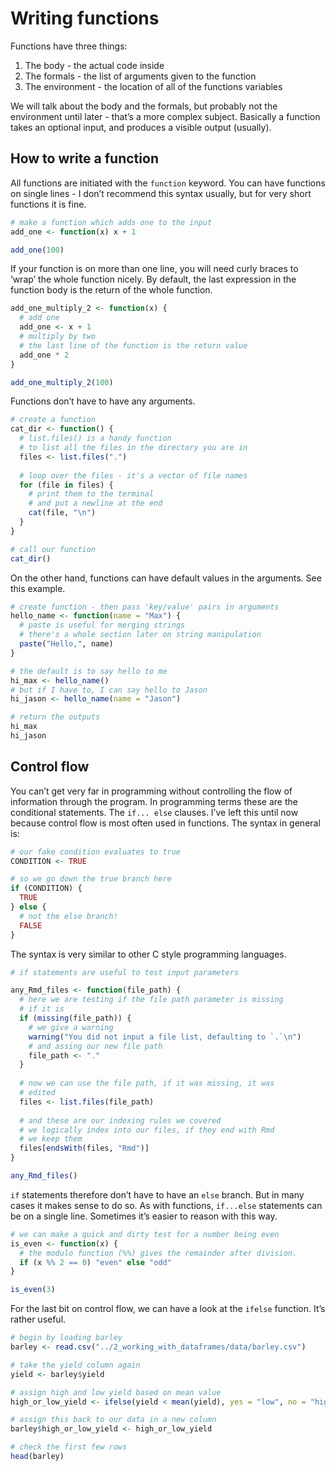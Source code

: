 # Writing functions

Functions have three things:

1.  The body - the actual code inside
2.  The formals - the list of arguments given to the function
3.  The environment - the location of all of the functions variables

We will talk about the body and the formals, but probably not the environment until later - that's a more complex subject. Basically a function takes an optional input, and produces a visible output (usually).

## How to write a function

All functions are initiated with the `function` keyword. You can have functions on single lines - I don't recommend this syntax usually, but for very short functions it is fine.

```r
# make a function which adds one to the input
add_one <- function(x) x + 1

add_one(100)
```

If your function is on more than one line, you will need curly braces to 'wrap' the whole function nicely. By default, the last expression in the function body is the return of the whole function.

```r
add_one_multiply_2 <- function(x) {
  # add one
  add_one <- x + 1
  # multiply by two
  # the last line of the function is the return value
  add_one * 2
}

add_one_multiply_2(100)
```

Functions don't have to have any arguments.

```r
# create a function
cat_dir <- function() {
  # list.files() is a handy function
  # to list all the files in the directory you are in
  files <- list.files(".")
  
  # loop over the files - it's a vector of file names
  for (file in files) {
    # print them to the terminal
    # and put a newline at the end
    cat(file, "\n")
  }
}

# call our function
cat_dir()
```

On the other hand, functions can have default values in the arguments. See this example.

```r
# create function - then pass 'key/value' pairs in arguments
hello_name <- function(name = "Max") {
  # paste is useful for merging strings
  # there's a whole section later on string manipulation
  paste("Hello,", name)
}

# the default is to say hello to me
hi_max <- hello_name()
# but if I have to, I can say hello to Jason
hi_jason <- hello_name(name = "Jason")

# return the outputs
hi_max
hi_jason
```

## Control flow

You can't get very far in programming without controlling the flow of information through the program. In programming terms these are the conditional statements. The `if... else` clauses. I've left this until now because control flow is most often used in functions. The syntax in general is:

```r
# our fake condition evaluates to true
CONDITION <- TRUE

# so we go down the true branch here
if (CONDITION) {
  TRUE
} else {
  # not the else branch!
  FALSE
}
```

The syntax is very similar to other C style programming languages.

```r
# if statements are useful to test input parameters

any_Rmd_files <- function(file_path) {
  # here we are testing if the file path parameter is missing
  # if it is
  if (missing(file_path)) {
    # we give a warning
    warning("You did not input a file list, defaulting to `.`\n")
    # and assing our new file path
    file_path <- "."
  }
  
  # now we can use the file path, if it was missing, it was
  # edited
  files <- list.files(file_path)
  
  # and these are our indexing rules we covered
  # we logically index into our files, if they end with Rmd
  # we keep them
  files[endsWith(files, "Rmd")]
}

any_Rmd_files()
```

`if` statements therefore don't have to have an `else` branch. But in many cases it makes sense to do so. As with functions, `if...else` statements can be on a single line. Sometimes it's easier to reason with this way.

```r
# we can make a quick and dirty test for a number being even
is_even <- function(x) {
  # the modulo function (%%) gives the remainder after division.
  if (x %% 2 == 0) "even" else "odd"
}

is_even(3)
```

For the last bit on control flow, we can have a look at the `ifelse` function. It's rather useful.

```r
# begin by loading barley
barley <- read.csv("../2_working_with_dataframes/data/barley.csv")

# take the yield column again
yield <- barley$yield

# assign high and low yield based on mean value
high_or_low_yield <- ifelse(yield < mean(yield), yes = "low", no = "high")

# assign this back to our data in a new column
barley$high_or_low_yield <- high_or_low_yield

# check the first few rows
head(barley)
```
